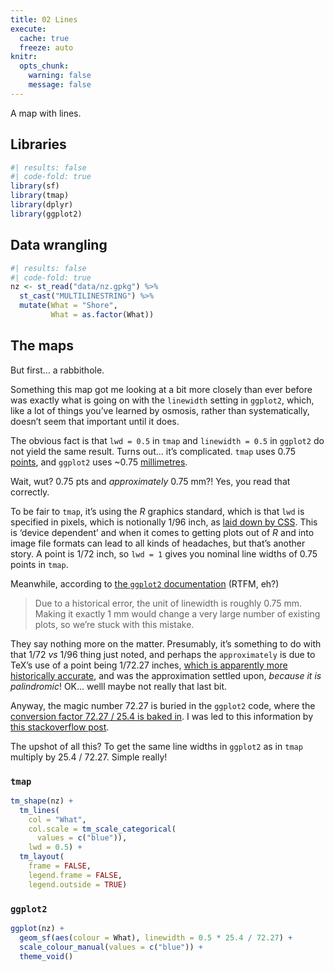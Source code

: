 ```yaml
---
title: 02 Lines
execute: 
  cache: true
  freeze: auto
knitr:
  opts_chunk: 
    warning: false
    message: false
---
```


A map with lines.

## Libraries
```r
#| results: false
#| code-fold: true
library(sf)
library(tmap)
library(dplyr)
library(ggplot2)
```

## Data wrangling
```r
#| results: false
#| code-fold: true
nz <- st_read("data/nz.gpkg") %>%
  st_cast("MULTILINESTRING") %>%
  mutate(What = "Shore",
         What = as.factor(What))
```

## The maps
But first... a rabbithole.

Something this map got me looking at a bit more closely than ever before was exactly what is going on with the `linewidth` setting in `ggplot2`, which, like a lot of things you've learned by osmosis, rather than systematically, doesn't seem that important until it does. 

The obvious fact is that `lwd = 0.5` in `tmap` and `linewidth = 0.5` in `ggplot2` do not yield the same result. Turns out... it's complicated.  `tmap` uses 0.75 [points](https://en.wikipedia.org/wiki/Point_(typography)), and `ggplot2` uses ~0.75 [millimetres](https://en.wikipedia.org/wiki/Millimetre).

Wait, wut? 0.75 pts and _approximately_ 0.75 mm?! Yes, you read that correctly. 

To be fair to `tmap`, it's using the _R_ graphics standard, which is that `lwd` is specified in pixels, which is notionally 1/96 inch, as [laid down by CSS](https://www.w3schools.com/cssref/css_units.php). This is 'device dependent' and when it comes to getting plots out of _R_ and into image file formats can lead to all kinds of headaches, but that's another story. A point is 1/72 inch, so `lwd = 1` gives you nominal line widths of 0.75 points in `tmap`.

Meanwhile, according to [the `ggplot2` documentation](https://ggplot2.tidyverse.org/articles/ggplot2-specs.html?q=linewidth#linewidth) (RTFM, eh?)

> Due to a historical error, the unit of linewidth is roughly 0.75 mm. Making it exactly 1 mm would change a very large number of existing plots, so we’re stuck with this mistake.

They say nothing more on the matter. Presumably, it's something to do with that 1/72 _vs_ 1/96 thing just noted, and perhaps the `approximately` is due to TeX's use of a point being 1/72.27 inches, [which is apparently more historically accurate](https://tex.stackexchange.com/questions/200934/why-does-a-tex-point-differ-from-a-desktop-publishing-point), and was the approximation settled upon, _because it is palindromic_! OK... welll maybe not really that last bit. 

Anyway, the magic number 72.27 is buried in the `ggplot2` code, where the [conversion factor 72.27 / 25.4 is baked in](https://github.com/tidyverse/ggplot2/blob/b05c6c1f61a52311809ffda775eb258b07518dab/R/geom-.r#L163). I was led to this information by [this stackoverflow post](https://stackoverflow.com/questions/47519624/how-is-the-line-width-size-defined-in-ggplot2).

The upshot of all this? To get the same line widths in `ggplot2` as in `tmap` multiply by 25.4 / 72.27. Simple really!

### `tmap`
```r
tm_shape(nz) + 
  tm_lines(
    col = "What",
    col.scale = tm_scale_categorical(
      values = c("blue")),
    lwd = 0.5) + 
  tm_layout(
    frame = FALSE,
    legend.frame = FALSE,
    legend.outside = TRUE)
```

### `ggplot2`
```r
ggplot(nz) +
  geom_sf(aes(colour = What), linewidth = 0.5 * 25.4 / 72.27) +
  scale_colour_manual(values = c("blue")) +
  theme_void()
```

